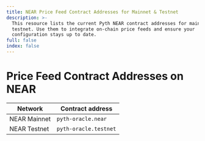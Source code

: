 ```yaml
---
title: NEAR Price Feed Contract Addresses for Mainnet & Testnet
description: >-
  This resource lists the current Pyth NEAR contract addresses for mainnet and
  testnet. Use them to integrate on-chain price feeds and ensure your
  configuration stays up to date.
full: false
index: false
---
```

# Price Feed Contract Addresses on NEAR

| Network      | Contract address      |
| ------------ | --------------------- |
| NEAR Mainnet | `pyth-oracle.near`    |
| NEAR Testnet | `pyth-oracle.testnet` |
